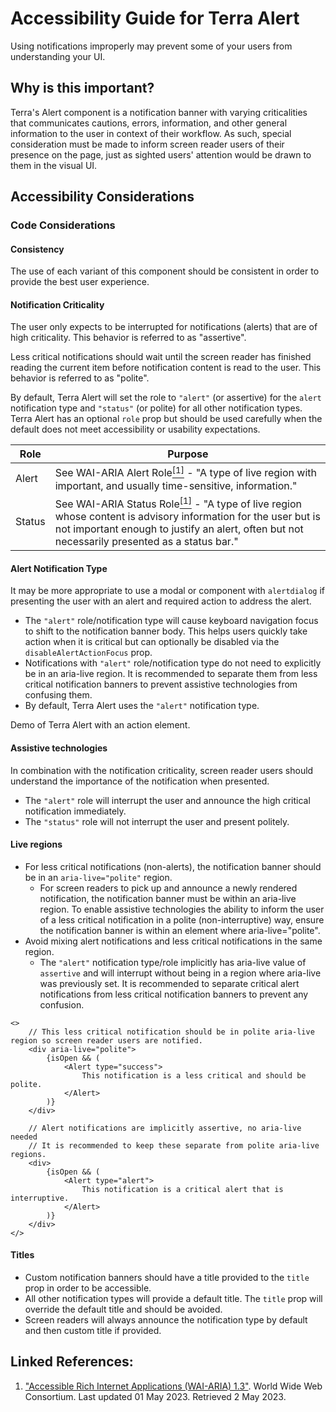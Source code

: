 

<Badge />

# Accessibility Guide for Terra Alert

<Notice variant="important" ariaLevel="2">

Using notifications improperly may prevent some of your users from understanding your UI.

</Notice>

<Whitespace />

## Why is this important?

Terra's Alert component is a notification banner with varying criticalities that communicates cautions, errors, information, and other general information to the user in context of their workflow. As such, special consideration must be made to inform screen reader users of their presence on the page, just as sighted users' attention would be drawn to them in the visual UI.

## Accessibility Considerations

### Code Considerations

#### Consistency

The use of each variant of this component should be consistent in order to provide the best user experience.

#### Notification Criticality

The user only expects to be interrupted for notifications (alerts) that are of high criticality. This behavior is referred to as "assertive".

Less critical notifications should wait until the screen reader has finished reading the current item before notification content is read to the user. This behavior is referred to as "polite".

By default, Terra Alert will set the role to `"alert"` (or assertive) for the `alert` notification type and `"status"` (or polite) for all other notification types.
Terra Alert has an optional `role` prop but should be used carefully when the default does not meet accessibility or usability expectations.

| Role | Purpose |
| --- | --- |
| Alert | See <Hyperlink href="https://w3c.github.io/aria/#alert" variant="external">WAI-ARIA Alert Role</Hyperlink>[<sup>[1]</sup>](/components/cerner-terra-core-docs/alert/accessibility-guide#linked-references) - "A type of live region with important, and usually time-sensitive, information." |
| Status | See <Hyperlink href="https://w3c.github.io/aria/#status" variant="external">WAI-ARIA Status Role</Hyperlink>[<sup>[1]</sup>](/components/cerner-terra-core-docs/alert/accessibility-guide#linked-references) - "A type of live region whose content is advisory information for the user but is not important enough to justify an alert, often but not necessarily presented as a status bar." |

#### Alert Notification Type

<Notice variant="ux-recommendation" ariaLevel="6">

It may be more appropriate to use a modal or component with `alertdialog` if presenting the user with an alert and required action to address the alert.

</Notice>

- The `"alert"` role/notification type will cause keyboard navigation focus to shift to the notification banner body.
        This helps users quickly take action when it is critical but can optionally be disabled via the `disableAlertActionFocus` prop.
- Notifications with `"alert"` role/notification type do not need to explicitly be in an aria-live region.
        It is recommended to separate them from less critical notification banners to prevent assistive technologies from confusing them.
- By default, Terra Alert uses the `"alert"` notification type.

Demo of Terra Alert with an action element.

<AlertActionFocusDemo />

#### Assistive technologies

In combination with the notification criticality, screen reader users should understand the importance of the notification when presented.

* The `"alert"` role will interrupt the user and announce the high critical notification immediately.
* The `"status"` role will not interrupt the user and present politely.

#### Live regions

- For less critical notifications (non-alerts), the notification banner should be in an `aria-live="polite"` region.
    - For screen readers to pick up and announce a newly rendered notification, the notification banner must be within an aria-live region.
    To enable assistive technologies the ability to inform the user of a less critical notification in a polite (non-interruptive) way, ensure the notification banner is
    within an element where aria-live="polite".
- Avoid mixing alert notifications and less critical notifications in the same region.
    - The `"alert"` notification type/role implicitly has aria-live value of `assertive` and will interrupt without being in a region where aria-live was previously set.
    It is recommended to separate critical alert notifications from less critical notification banners to prevent any confusion.

<div aria-label="Example code">


    <>
        // This less critical notification should be in polite aria-live region so screen reader users are notified.
        <div aria-live="polite">
            {isOpen && (
                <Alert type="success">
                    This notification is a less critical and should be polite.
                </Alert>
            )}
        </div>

        // Alert notifications are implicitly assertive, no aria-live needed
        // It is recommended to keep these separate from polite aria-live regions.
        <div>
            {isOpen && (
                <Alert type="alert">
                    This notification is a critical alert that is interruptive.
                </Alert>
            )}
        </div>
    </>

</div>

#### Titles

- Custom notification banners should have a title provided to the `title` prop in order to be accessible.
- All other notification types will provide a default title. The `title` prop will override the default title and should be avoided.
- Screen readers will always announce the notification type by default and then custom title if provided.

<CustomExampleNoTitle title="Bad: Avoid notifications with no titles" />
<CustomExample title="Good: Titles help users understand notifications" />

## Linked References:
1. ["Accessible Rich Internet Applications (WAI-ARIA) 1.3"](https://w3c.github.io/aria/). World Wide Web Consortium. Last updated 01 May 2023. Retrieved 2 May 2023.